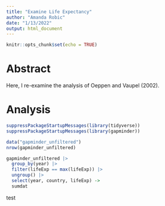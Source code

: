 ```yaml
---
title: "Examine Life Expectancy"
author: "Amanda Robic"
date: "1/13/2022"
output: html_document
---
```


```r
knitr::opts_chunk$set(echo = TRUE)
```

# Abstract

  Here, I re-examine the analysis of Oeppen and Vaupel (2002).
  
# Analysis
```r
suppressPackageStartupMessages(library(tidyverse))
suppressPackageStartupMessages(library(gapminder))
```

```r
data("gapminder_unfiltered")
nrow(gapminder_unfiltered)
```

```r
gapminder_unfiltered |> 
  group_by(year) |>
  filter(lifeExp == max(lifeExp)) |>
  ungroup() |>
  select(year, country, lifeExp) ->
  sumdat
```

test
